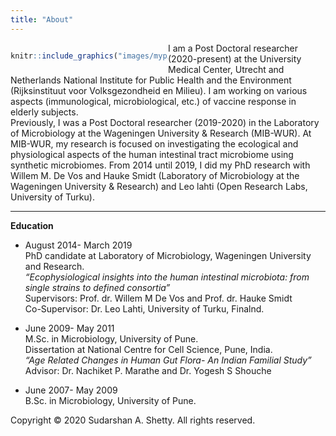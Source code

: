```yaml
---
title: "About"
---
```


<style>
.column-left{
  float: left;
  width: 50%;
  text-align: left;
}

.column-right{
  float: right;
  width: 50%;
  text-align: left;
}
</style>
<div class="column-left">
```r
knitr::include_graphics("images/mypic.jpg")
```
</div> 

I am a Post Doctoral researcher (2020-present) at the University Medical Center, Utrecht and Netherlands National Institute for Public Health and the Environment (Rijksinstituut voor Volksgezondheid en Milieu). I am working on various aspects (immunological, microbiological, etc.) of vaccine response in elderly subjects.  
Previously, I was a Post Doctoral researcher (2019-2020) in the Laboratory of Microbiology at the Wageningen University & Research (MIB-WUR). At MIB-WUR, my research is focused on investigating the ecological and physiological aspects of the human intestinal tract microbiome using synthetic microbiomes. From 2014 until 2019, I did my PhD research with Willem M. De Vos and Hauke Smidt (Laboratory of Microbiology at the Wageningen University & Research) and Leo lahti (Open Research Labs, University of Turku).   

---------  

**Education**  

* August 2014- March 2019	  
PhD candidate at Laboratory of Microbiology, Wageningen University and Research.  
*“Ecophysiological insights into the human intestinal microbiota: from single strains to defined consortia”*  
Supervisors: Prof. dr. Willem M De Vos and Prof. dr. Hauke Smidt    
Co-Supervisor: Dr. Leo Lahti, University of Turku, Finalnd.  

* June 2009- May 2011	 
M.Sc. in Microbiology, University of Pune.  
Dissertation at National Centre for Cell Science, Pune, India.  
*“Age Related Changes in Human Gut Flora- An Indian Familial Study”*  
Advisor: Dr. Nachiket P. Marathe and Dr. Yogesh S Shouche  

* June 2007- May 2009  
B.Sc. in Microbiology, University of Pune.   
  



<p>Copyright &copy; 2020 Sudarshan A. Shetty. All rights reserved.</p>
